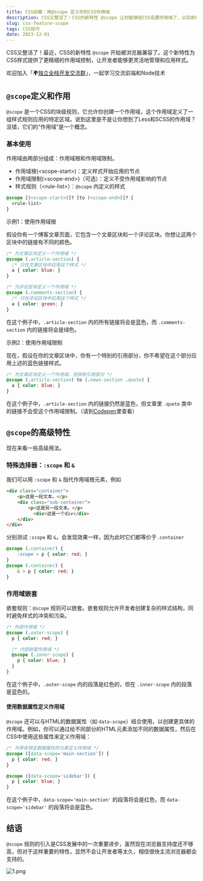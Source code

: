 ```yaml
---
title: CSS前瞻：用@scope 定义你的CSS作用域
description: CSS又整活了！CSS的新特性 @scope 让你能够给CSS设置作用域了，以后即使你不用Less、SCSS，也可以写出容易管理的CSS了。
slug: css-feature-scope
tags: CSS技巧
date: 2023-12-01
---
```


CSS又整活了！最近，CSS的新特性 `@scope` 开始被浏览器兼容了。这个新特性为CSS样式提供了更精细的作用域控制，让开发者能够更灵活地管理和应用样式。

欢迎加入「🌍[独立全栈开发交流群](/make-a-friend)」，一起学习交流前端和Node技术

## `@scope`定义和作用

`@scope` 是一个CSS的块级规则，它允许你创建一个作用域，这个作用域定义了一组样式规则应用的特定区域。说到这里是不是让你想到了Less和SCSS的作用域？没错，它们的“作用域”是一个概念。

### 基本使用

作用域由两部分组成：作用域根和作用域限制。

- 作用域根(\<scope-start>)：定义样式开始应用的节点
- 作用域限制(\<scope-end>)（可选）：定义不受作用域影响的节点
- 样式规则（\<rule-list>）：`@scope` 内定义的样式

```css
@scope [(<scope-start>)]? [to (<scope-end>)]? {
  <rule-list>
}
```

示例1：使用作用域根

假设你有一个博客文章页面，它包含一个文章区块和一个评论区块。你想让这两个区块中的链接有不同的颜色。

```css
/* 为文章区块定义一个作用域 */
@scope (.article-section) {
  /* 只在文章区块中应用这个样式 */
  a { color: blue; }
}

/* 为评论区块定义一个作用域 */
@scope (.comments-section) {
  /* 只在评论区块中应用这个样式 */
  a { color: green; }
}
```

在这个例子中，`.article-section` 内的所有链接将会是蓝色，而 `.comments-section` 内的链接将会是绿色。

示例2：使用作用域限制

现在，假设在你的文章区块中，你有一个特别的引用部分，你不希望在这个部分应用上述的蓝色链接样式。

```css
/* 为文章区块定义一个作用域，但排除引用部分 */
@scope (.article-section) to (.news-section .quote) {
  a { color: blue; }
}
```

在这个例子中，`.article-section` 内的链接仍然是蓝色，但文章里 `.quote` 类中的链接不会受这个作用域限制。（请到[Codepen](https://codepen.io/yohopi/pen/VwgGooo)里查看）


## `@scope`的高级特性

现在来看一些高级用法。

### 特殊选择器：`:scope` 和 `&`

我们可以用 `:scope` 和 `&` 指代作用域根元素，例如

```html
<div class="container">
    <p>这是一段文本。</p>
    <div class="sub-container">
        <p>这是另一段文本。</p>
	      <div>这是一个div</div>
    </div>
</div>
```

分别测试 `:scope` 和 `&`，会发现效果一样，因为此时它们都等价于 .`container`

```css
@scope (.container) {
    :scope > p { color: red; }
}
@scope (.container) {
    & > p { color: red; }
}
```

### 作用域嵌套

嵌套规则：`@scope` 规则可以嵌套。嵌套规则允许开发者创建复杂的样式结构，同时避免样式的冲突和污染。

```css
/* 外部作用域 */
@scope (.outer-scope) {
  p { color: red; }

  /* 内部嵌套作用域 */
  @scope (.inner-scope) {
    p { color: blue; }
  }
}

```

在这个例子中，`.outer-scope` 内的段落是红色的，但在 `.inner-scope` 内的段落是蓝色的。

#### 使用数据属性定义作用域

`@scope` 还可以与HTML的数据属性（如 `data-scope`）结合使用，以创建更具体的作用域。例如，你可以通过给不同部分的HTML元素添加不同的数据属性，然后在CSS中使用这些属性来定义作用域：

```css
/* 为带有特定数据属性的元素定义作用域 */
@scope ([data-scope='main-section']) {
  p { color: red; }
}

@scope ([data-scope='sidebar']) {
  p { color: blue; }
}

```

在这个例子中，`data-scope='main-section'` 的段落将会是红色，而 `data-scope='sidebar'` 的段落将会是蓝色。

## 结语

`@scope` 规则的引入是CSS发展中的一次重要进步，虽然现在浏览器支持度还不够高，但对于这样重要的特性，显然不会让开发者等太久，相信很快主流浏览器都会支持的。

![1.png](/assets/041/1.png)

